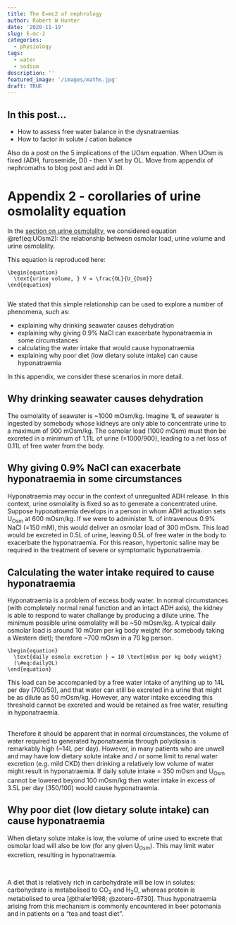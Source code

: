 ```yaml
---
title: The E=mc2 of nephrology
author: Robert W Hunter
date: '2020-11-19'
slug: E-mc-2
categories:
  - physiology
tags:
  - water
  - sodium
description: ''
featured_image: '/images/maths.jpg'
draft: TRUE
---
```


## In this post...

- How to assess free water balance in the dysnatraemias  
- How to factor in solute / cation balance 

Also do a post on the 5 implications of the UOsm equation.  When UOsm is fixed (ADH, furosemide, DI) - then V set by OL.  Move from appendix of nephromaths to blog post and add in DI.  



# Appendix 2 - corollaries of urine osmolality equation {#app2}

In the [section on urine osmolality](#UOsm), we considered equation \@ref(eq:UOsm2): the relationship between osmolar load, urine volume and urine osmolality.  

This equation is reproduced here:  

```block2
\begin{equation}
  \text{urine volume, } V = \frac{OL}{U_{Osm}}
\end{equation}
      
```

We stated that this simple relationship can be used to explore a number of phenomena, such as:  

+ explaining why drinking seawater causes dehydration  
+ explaining why giving 0.9% NaCl can exacerbate hyponatraemia in some circumstances  
+ calculating the water intake that would cause hyponatraemia  
+ explaining why poor diet (low dietary solute intake) can cause hyponatraemia    

In this appendix, we consider these scenarios in more detail.  


## Why drinking seawater causes dehydration
The osmolality of seawater is ~1000 mOsm/kg.  Imagine 1L of seawater is ingested by somebody whose kidneys are only able to concentrate urine to a maximum of 900 mOsm/kg.  The osmolar load (1000 mOsm) must then be excreted in a minimum of 1.11L of urine (=1000/900), leading to a net loss of 0.11L of free water from the body.

## Why giving 0.9% NaCl can exacerbate hyponatraemia in some circumstances
Hyponatraemia may occur in the context of unregualted ADH release. In this context, urine osmolality is fixed so as to generate a concentrated urine. Suppose hyponatraemia develops in a person in whom ADH activation sets U~Osm~ at 600 mOsm/kg. If we were to administer 1L of intravenous 0.9% NaCl (=150 mM),  this would deliver an osmolar load of 300 mOsm. This load would be excreted in 0.5L of urine, leaving 0.5L of free water in the body to exacerbate the hyponatraemia. For this reason, hypertonic saline may be required in the treatment of severe or symptomatic hyponatraemia. 

## Calculating the water intake required to cause hyponatraemia
Hyponatraemia is a problem of excess body water.  In normal circumstances (with completely normal renal function and an intact ADH axis), the kidney is able to respond to water challange by producing a dilute urine.  The minimum possible urine osmolality will be ~50 mOsm/kg.  A typical daily osmolar load is around 10 mOsm per kg body weight (for somebody taking a Western diet); therefore ~700 mOsm in a 70 kg person. 

```block2
\begin{equation}
  \text{daily osmole excretion } = 10 \text{mOsm per kg body weight}
  (\#eq:dailyOL)
\end{equation}
```

This load can be accompanied by a free water intake of anything up to 14L per day (700/50), and that water can still be excreted in a urine that might be as dilute as 50 mOsm/kg. However, any water intake exceeding this threshold cannot be excreted and would be retained as free water, resulting in hyponatraemia.   
<br>

Therefore it should be apparent that in normal circumstances, the volume of water required to generated hyponatraemia through polydipsia is remarkably high (~14L per day).  However, in many patients who are unwell and may have low dietary solute intake and / or some limit to renal water excretion (e.g. mild CKD) then drinking a relatively low volume of water might result in hyponatraemia.  If daily solute intake = 350 mOsm and U~Osm~ cannot be lowered beyond 100 mOsm/kg then water intake in excess of 3.5L per day (350/100) would cause hyponatraemia.

## Why poor diet (low dietary solute intake) can cause hyponatraemia  
When dietary solute intake is low, the volume of urine used to excrete that osmolar load will also be low (for any given U~Osm~). This may limit water excretion, resulting in hyponatraemia.   

<br>

A diet that is relatively rich in carbohydrate will be low in solutes: carbohydrate is metabolised to CO~2~ and H~2~O, whereas protein is metabolised to urea [@thaler1998; @zotero-6730].  Thus hyponatraemia arising from this mechanism is commonly encountered in beer potomania and in patients on a "tea and toast diet".  
